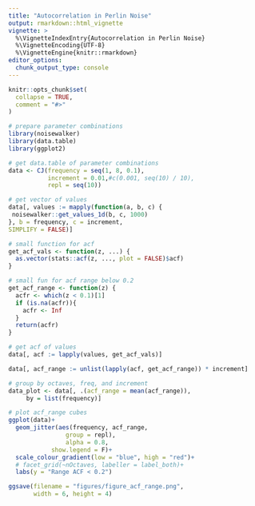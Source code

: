 ```yaml
---
title: "Autocorrelation in Perlin Noise"
output: rmarkdown::html_vignette
vignette: >
  %\VignetteIndexEntry{Autocorrelation in Perlin Noise}
  %\VignetteEncoding{UTF-8}
  %\VignetteEngine{knitr::rmarkdown}
editor_options: 
  chunk_output_type: console
---
```


```r
knitr::opts_chunk$set(
  collapse = TRUE,
  comment = "#>"
)
```

```r
# prepare parameter combinations
library(noisewalker)
library(data.table)
library(ggplot2)

# get data.table of parameter combinations
data <- CJ(frequency = seq(1, 8, 0.1), 
           increment = 0.01,#c(0.001, seq(10) / 10), 
           repl = seq(10))
```

```r
# get vector of values
data[, values := mapply(function(a, b, c) {
 noisewalker::get_values_1d(b, c, 1000) 
}, b = frequency, c = increment,
SIMPLIFY = FALSE)]
```

```r
# small function for acf
get_acf_vals <- function(z, ...) {
  as.vector(stats::acf(z, ..., plot = FALSE)$acf)
}

# small fun for acf range below 0.2
get_acf_range <- function(z) {
  acfr <- which(z < 0.1)[1]
  if (is.na(acfr)){
    acfr <- Inf
  }
  return(acfr)
}
```

```r
# get acf of values
data[, acf := lapply(values, get_acf_vals)]

data[, acf_range := unlist(lapply(acf, get_acf_range)) * increment]

# group by octaves, freq, and increment
data_plot <- data[, .(acf_range = mean(acf_range)),
     by = list(frequency)]
```

```r
# plot acf_range cubes
ggplot(data)+
  geom_jitter(aes(frequency, acf_range,
                group = repl),
                alpha = 0.8,
            show.legend = F)+
  scale_colour_gradient(low = "blue", high = "red")+
  # facet_grid(~nOctaves, labeller = label_both)+
  labs(y = "Range ACF < 0.2")

ggsave(filename = "figures/figure_acf_range.png",
       width = 6, height = 4)
```

